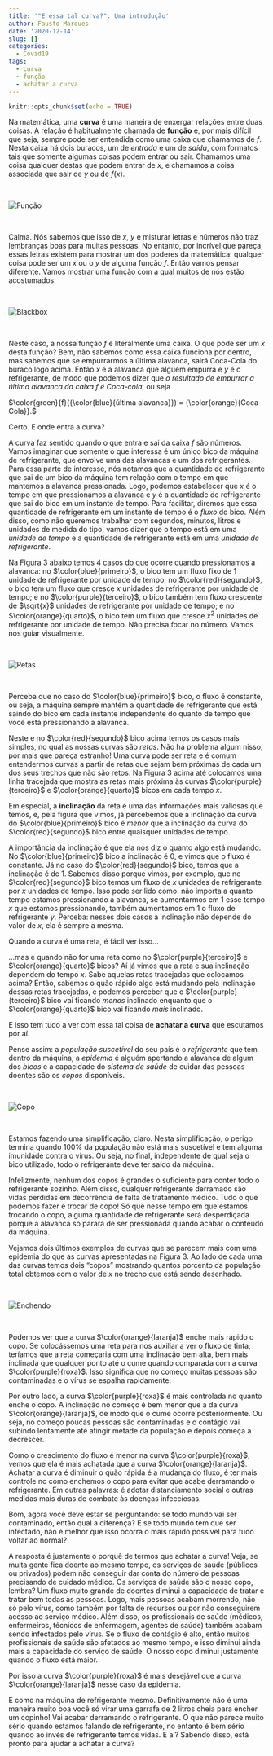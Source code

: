 ```yaml
---
title: '"E essa tal curva?": Uma introdução'
author: Fausto Marques
date: '2020-12-14'
slug: []
categories:
  - Covid19
tags:
  - curva
  - função
  - achatar a curva
---
```



```r
knitr::opts_chunk$set(echo = TRUE)
```

Na matemática, uma **curva** é uma maneira de enxergar relações entre duas coisas. A relação é habitualmente chamada de **função** e, por mais difícil que seja, sempre pode ser entendida como uma caixa que chamamos de $f$. Nesta caixa há dois buracos, um de *entrada* e um de *saída*, com formatos tais que somente algumas coisas podem entrar ou sair. Chamamos uma coisa qualquer destas que podem entrar de $x$, e chamamos a coisa associada que sair de $y$ ou de $f(x)$.

<br>

<span class='img_container center' style='display: inline-block;'>
    <img alt='Função' src='https://i.imgur.com/HheYxg7.png' style='display:block; margin-left: auto; margin-right: auto;' title='' />
    <span class='img_caption' style='display: block; text-align: center;'></span>
</span>

<br>

Calma. Nós sabemos que isso de $x$, $y$ e misturar letras e números não traz lembranças boas para muitas pessoas. No entanto, por incrível que pareça, essas letras existem para mostrar um dos poderes da matemática: qualquer coisa pode ser um $x$ ou o $y$ de alguma função $f$. Então vamos pensar diferente. Vamos mostrar uma função com a qual muitos de nós estão acostumados:


<br>

<span class='img_container center' style='display: inline-block;'>
    <img alt='Blackbox' src='https://i.imgur.com/2t1dlnX.jpg' style='display:block; margin-left: auto; margin-right: auto;' title='' />
    <span class='img_caption' style='display: block; text-align: center;'></span>
</span>

<br>

Neste caso, a nossa função $f$ é literalmente uma caixa. O que pode ser um $x$ desta função? Bem, não sabemos como essa caixa funciona por dentro, mas sabemos que se empurrarmos a última alavanca, sairá Coca-Cola do buraco logo acima. Então $x$ é a alavanca que alguém empurra e $y$ é o refrigerante, de modo que podemos dizer que *o resultado de empurrar a última alavanca da caixa $f$ é Coca-cola*, ou seja
	
$\color{green}{f}({\color{blue}{última alavanca}}) = {\color{orange}{Coca-Cola}}.$
	
Certo. E onde entra a curva?
	
A curva faz sentido quando o que entra e sai da caixa $f$ são números. Vamos imaginar que somente o que interessa é um único bico da máquina de refrigerante, que envolve uma das alavancas e um dos refrigerantes. Para essa parte de interesse, nós notamos que a quantidade de refrigerante que sai de um bico da máquina tem relação com o tempo em que mantemos a alavanca pressionada. Logo, podemos estabelecer que $x$ é o tempo em que pressionamos a alavanca e $y$ é a quantidade de refrigerante que sai do bico em um instante de tempo. Para facilitar, diremos que essa quantidade de refrigerante em um instante de tempo é o *fluxo* do bico. Além disso, como não queremos trabalhar com segundos, minutos, litros e unidades de medida do tipo, vamos dizer que o tempo está em uma *unidade de tempo* e a quantidade de refrigerante está em uma *unidade de refrigerante*.

Na Figura 3 abaixo temos $4$ casos do que ocorre quando pressionamos a alavanca: no $\color{blue}{primeiro}$, o bico tem um fluxo fixo de $1$ unidade de refrigerante por unidade de tempo; no $\color{red}{segundo}$, o bico tem um fluxo que cresce $x$ unidades de refrigerante por unidade de tempo; e no $\color{purple}{terceiro}$, o bico também tem fluxo crescente de $\sqrt{x}$ unidades de refrigerante por unidade de tempo; e no $\color{orange}{quarto}$, o bico tem um fluxo que cresce $x^2$ unidades de refrigerante por unidade de tempo. Não precisa focar no número. Vamos nos guiar visualmente.



<br>

<span class='img_container center' style='display: inline-block;'>
    <img alt='Retas' src='https://i.imgur.com/CaO82Y2.gifv' style='display:block; margin-left: auto; margin-right: auto;' title='' />
    <span class='img_caption' style='display: block; text-align: center;'></span>
</span>

<br>


Perceba que no caso do $\color{blue}{primeiro}$ bico, o fluxo é constante, ou seja, a máquina sempre mantém a quantidade de refrigerante que está saindo do bico em cada instante independente do quanto de tempo que você está pressionando a alavanca.

Neste e no $\color{red}{segundo}$ bico acima temos os casos mais simples, no qual as nossas curvas são *retas*. Não há problema algum nisso, por mais que pareça estranho! Uma curva pode ser reta e é comum entendermos curvas a partir de retas que sejam bem próximas de cada um dos seus trechos que não são retos. Na Figura 3 acima até colocamos uma linha tracejada que mostra as retas mais próxima às curvas $\color{purple}{terceiro}$ e $\color{orange}{quarto}$ bicos em cada tempo $x$.

Em especial, a **inclinação** da reta é uma das informações mais valiosas que temos, e, pela figura que vimos, já percebemos que a inclinação da curva do $\color{blue}{primeiro}$ bico é *menor* que a inclinação da curva do $\color{red}{segundo}$ bico entre quaisquer unidades de tempo.

A importância da inclinação é que ela nos diz o quanto algo está mudando. No $\color{blue}{primeiro}$ bico a inclinação é $0$, e vimos que o fluxo é constante. Já no caso do $\color{red}{segundo}$ bico, temos que a inclinação é de $1$. Sabemos disso porque vimos, por exemplo, que no $\color{red}{segundo}$ bico temos um fluxo de $x$ unidades de refrigerante por $x$ unidades de tempo. Isso pode ser lido como: não importa a quanto tempo estamos pressionando a alavanca, se aumentarmos em $1$ esse tempo $x$ que estamos pressionando, também aumentamos em $1$ o fluxo de refrigerante $y$. Perceba: nesses dois casos a inclinação não depende do valor de $x$, ela é sempre a mesma.

Quando a curva é uma reta, é fácil ver isso...

...mas e quando não for uma reta como no $\color{purple}{terceiro}$ e $\color{orange}{quarto}$ bicos? Aí já vimos que a reta e sua inclinação dependem do tempo $x$. Sabe aquelas retas tracejadas que colocamos acima? Então, sabemos o quão rápido algo está mudando pela inclinação dessas retas tracejadas, e podemos perceber que o $\color{purple}{terceiro}$ bico vai ficando *menos* inclinado enquanto que o $\color{orange}{quarto}$ bico vai ficando *mais* inclinado.

E isso tem tudo a ver com essa tal coisa de **achatar a curva** que escutamos por aí.

Pense assim: a *população suscetível* do seu país é o *refrigerante* que tem dentro da máquina, a *epidemia* é alguém apertando a alavanca de algum dos *bicos* e a capacidade do *sistema de saúde* de cuidar das pessoas doentes são os *copos* disponíveis.


<br>

<span class='img_container center' style='display: inline-block;'>
    <img alt='Copo' src='https://i.imgur.com/o7x5BmE.png' style='display:block; margin-left: auto; margin-right: auto;' title='' />
    <span class='img_caption' style='display: block; text-align: center;'></span>
</span>

<br>


Estamos fazendo uma simplificação, claro. Nesta simplificação, o perigo termina quando $100\%$ da população não está mais suscetível e tem alguma imunidade contra o vírus. Ou seja, no final, independente de qual seja o bico utilizado, todo o refrigerante deve ter saído da máquina.

Infelizmente, nenhum dos copos é grandes o suficiente para conter todo o refrigerante sozinho. Além disso, qualquer refrigerante derramado são vidas perdidas em decorrência de falta de tratamento médico. Tudo o que podemos fazer é trocar de copo! Só que nesse tempo em que estamos trocando o copo, alguma quantidade de refrigerante será desperdiçada porque a alavanca só parará de ser pressionada quando acabar o conteúdo da máquina.

Vejamos dois últimos exemplos de curvas que se parecem mais com uma epidemia do que as curvas apresentadas na Figura 3. Ao lado de cada uma das curvas temos dois "copos" mostrando quantos porcento da população total obtemos com o valor de $x$ no trecho que está sendo desenhado.


<br>

<span class='img_container center' style='display: inline-block;'>
    <img alt='Enchendo' src='https://i.imgur.com/zBP7wxV.gifv' style='display:block; margin-left: auto; margin-right: auto;' title='' />
    <span class='img_caption' style='display: block; text-align: center;'></span>
</span>

<br>

Podemos ver que a curva $\color{orange}{laranja}$ enche mais rápido o copo. Se colocássemos uma reta para nos auxiliar a ver o fluxo de tinta, teríamos que a reta começaria com uma inclinação bem alta, bem mais inclinada que qualquer ponto até o cume quando comparada com a curva $\color{purple}{roxa}$. Isso significa que no começo muitas pessoas são contaminadas e o vírus se espalha rapidamente.

Por outro lado, a curva $\color{purple}{roxa}$ é mais controlada no quanto enche o copo. A inclinação no começo é bem menor que a da curva $\color{orange}{laranja}$, de modo que o cume ocorre posteriormente. Ou seja, no começo poucas pessoas são contaminadas e o contágio vai subindo lentamente até atingir metade da população e depois começa a decrescer.

Como o crescimento do fluxo é menor na curva $\color{purple}{roxa}$, vemos que ela é mais achatada que a curva $\color{orange}{laranja}$. Achatar a curva é diminuir o quão rápida é a mudança do fluxo, é ter mais controle no como enchemos o copo para evitar que acabe derramando o refrigerante. Em outras palavras: é adotar distanciamento social e outras medidas mais duras de combate às doenças infecciosas.

Bom, agora você deve estar se perguntando: se todo mundo vai ser contaminado, então qual a diferença? E se todo mundo tem que ser infectado, não é melhor que isso ocorra o mais rápido possível para tudo voltar ao normal?

A resposta é justamente o porquê de termos que achatar a curva! Veja, se muita gente fica doente ao mesmo tempo, os serviços de saúde (públicos ou privados) podem não conseguir dar conta do número de pessoas precisando de cuidado médico. Os serviços de saúde são o nosso copo, lembra? Um fluxo muito grande de doentes diminui a capacidade de tratar e tratar bem todas as pessoas. Logo, mais pessoas acabam morrendo, não só pelo vírus, como também por falta de recursos ou por não conseguirem acesso ao serviço médico. Além disso, os profissionais de saúde (médicos, enfermeiros, técnicos de enfermagem, agentes de saúde) também acabam sendo infectados pelo vírus. Se o fluxo de contágio é alto, então muitos profissionais de saúde são afetados ao mesmo tempo, e isso diminui ainda mais a capacidade do serviço de saúde. O nosso copo diminui justamente quando o fluxo está maior.

Por isso a curva $\color{purple}{roxa}$ é mais desejável que a curva $\color{orange}{laranja}$ nesse caso da epidemia.

É como na máquina de refrigerante mesmo. Definitivamente não é uma maneira muito boa você só virar uma garrafa de 2 litros cheia para encher um copinho! Vai acabar derramando o refrigerante. O que não parece muito sério quando estamos falando de refrigerante, no entanto é bem sério quando ao invés de refrigerante temos vidas. E aí? Sabendo disso, está pronto para ajudar a achatar a curva?